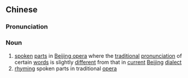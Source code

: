 {{also|韵白}}
==Chinese==
{{zh-forms|s=韵白}}

===Pronunciation===
{{zh-pron
|m=yùnjiǎo
|c=wan5 goek3
|mn=qz,xm:ūn-pe̍h/zz:ūn-pe̍eh
|cat=n
}}

===Noun===
{{zh-noun}}

# [[spoken]] [[part]]s in [[Beijing opera]] where the [[traditional]] [[pronunciation]] of certain [[word]]s is slightly [[different]] from that in [[current]] [[Beijing]] [[dialect]]
# [[rhyming]] spoken parts in traditional [[opera]]